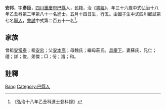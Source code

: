 {{Otheruses|other=名为安邦的其他事物|安邦}}
{{明清人物信息框
| 姓名 = 安邦 
| 原名 =
| 圖片名稱= 
| 圖片大小 =
| 圖片說明 = 
| 最高職務 =
| 國家 = 大明 
| 爵位 =
| 籍貫 = [[四川|四川]][[重慶府|重慶府]][[巴縣_(重慶)|巴縣]]
| 族裔 = 
| 字號 = 
| 諡號 =
| 出生日期 = 五月十四日
| 出生地點 =
| 逝世日期 = 卒年不詳 
| 逝世地點 =
| 墓葬 =
| 配偶 = 蘇氏
| 親屬 = 曾祖[[安常泰|安常泰]]，祖[[安忠|安忠]]，父[[安本高|安本高]]，母魏氏；繼母莊氏
| 出身 =
* 弘治十八年乙丑科進士出身
| 經歷 =
| 著作 = 
}}
'''安邦 '''{{BD|1470年||？年||}}，字'''彥臣'''，[[四川|四川]][[重慶府|重慶府]][[巴縣_(重慶)|巴縣]]人，民籍，治《[[書經|書經]]》，年三十六歲中式弘治十八年乙丑科第二甲第八十一名進士。五月十四日生，行五。由國子生中式四川鄉試第七名[[舉人|舉人]]，[[會試|會試]]中式第二百五十一名<ref>《弘治十八年乙丑科進士登科錄》</ref>。

== 家族 ==
曾祖[[安常泰|安常泰]]；祖[[安忠|安忠]]；父[[安本高|安本高]]；母魏氏；繼母莊氏。[[具慶下|具慶下]]，妻蘇氏，兄仁；禮；詳；俊，弟傑；□；份；濬；和。

== 註釋 ==
{{reflist}}

{{明朝人物小作品}}
{{弘治十八年乙丑科殿试金榜}}

{{Authority control}}
{{DEFAULTSORT:An}}
[[Category:安姓|Bang]]
[[Category:巴縣人|Category:巴縣人]]